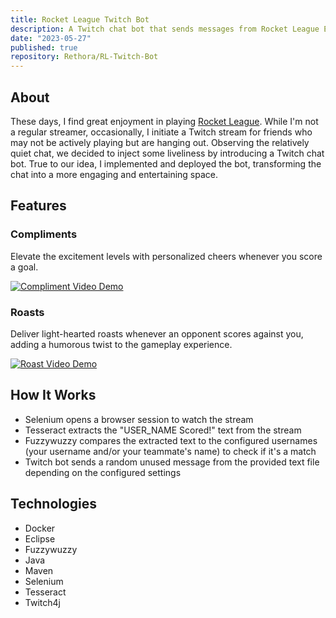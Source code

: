 ```yaml
---
title: Rocket League Twitch Bot
description: A Twitch chat bot that sends messages from Rocket League Events
date: "2023-05-27"
published: true
repository: Rethora/RL-Twitch-Bot
---
```


## About

These days, I find great enjoyment in playing [Rocket League](https://www.rocketleague.com/). While I'm not a regular streamer, occasionally, I initiate a Twitch stream for friends who may not be actively playing but are hanging out. Observing the relatively quiet chat, we decided to inject some liveliness by introducing a Twitch chat bot. True to our idea, I implemented and deployed the bot, transforming the chat into a more engaging and entertaining space.

## Features

### Compliments

Elevate the excitement levels with personalized cheers whenever you score a goal.

[![Compliment Video Demo](https://github.com/Rethora/RL-Twitch-Bot/blob/main/assets/compliment-ezgif.com-video-to-gif-converter.gif?raw=true)](https://github.com/Rethora/RL-Twitch-Bot/blob/main/assets/compliment-ezgif.com-video-to-gif-converter.gif?raw=true)

### Roasts

Deliver light-hearted roasts whenever an opponent scores against you, adding a humorous twist to the gameplay experience.

[![Roast Video Demo](https://github.com/Rethora/RL-Twitch-Bot/blob/main/assets/roast-ezgif.com-video-to-gif-converter.gif?raw=true)](https://github.com/Rethora/RL-Twitch-Bot/blob/main/assets/roast-ezgif.com-video-to-gif-converter.gif?raw=true)

## How It Works

- Selenium opens a browser session to watch the stream
- Tesseract extracts the "USER_NAME Scored!" text from the stream
- Fuzzywuzzy compares the extracted text to the configured usernames (your username and/or your teammate's name) to check if it's a match
- Twitch bot sends a random unused message from the provided text file depending on the configured settings

## Technologies

- Docker
- Eclipse
- Fuzzywuzzy
- Java
- Maven
- Selenium
- Tesseract
- Twitch4j
